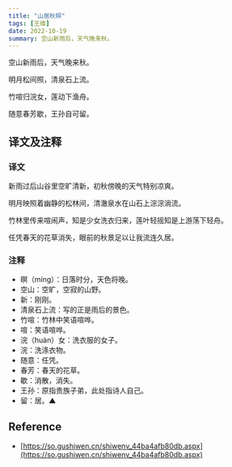 ```yaml
---
title: "山居秋暝"
tags: [王维]
date: 2022-10-19
summary: 空山新雨后，天气晚来秋。
---
```


空山新雨后，天气晚来秋。

明月松间照，清泉石上流。

竹喧归浣女，莲动下渔舟。

随意春芳歇，王孙自可留。

## 译文及注释

### 译文

新雨过后山谷里空旷清新，初秋傍晚的天气特别凉爽。

明月映照着幽静的松林间，清澈泉水在山石上淙淙淌流。

竹林里传来喧闹声，知是少女洗衣归来，莲叶轻摇知是上游荡下轻舟。

任凭春天的花草消失，眼前的秋景足以让我流连久居。

### 注释

- 暝（míng）：日落时分，天色将晚。
- 空山：空旷，空寂的山野。
- 新：刚刚。
- 清泉石上流：写的正是雨后的景色。
- 竹喧：竹林中笑语喧哗。
- 喧：笑语喧哗。
- 浣（huàn）女：洗衣服的女子。
- 浣：洗涤衣物。
- 随意：任凭。
- 春芳：春天的花草。
- 歇：消散，消失。
- 王孙：原指贵族子弟，此处指诗人自己。
- 留：居。▲

## Reference

- [https://so.gushiwen.cn/shiwenv_44ba4afb80db.aspx](https://so.gushiwen.cn/shiwenv_44ba4afb80db.aspx)